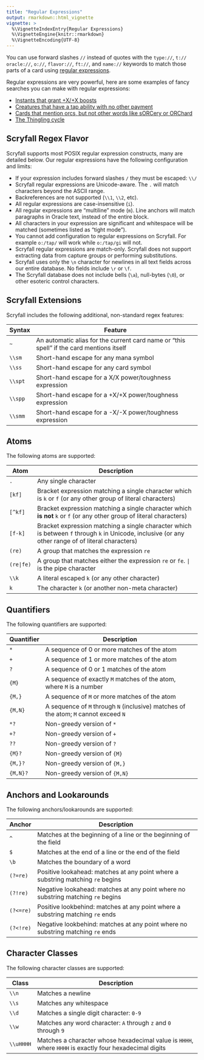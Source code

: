 ```yaml
---
title: "Regular Expressions"
output: rmarkdown::html_vignette
vignette: >
  %\VignetteIndexEntry{Regular Expressions}
  %\VignetteEngine{knitr::rmarkdown}
  %\VignetteEncoding{UTF-8}
---
```


You can use forward slashes `//` instead of quotes with the `type://`, `t://`
`oracle://`, `o://`, `flavor://`, `ft://`, and `name://` keywords to match those
parts of a card using [regular
expressions](https://en.wikipedia.org/wiki/Regular_expression).

Regular expressions are very powerful, here are some examples of fancy searches
you can make with regular expressions:

* [Instants that grant +X/+X boosts](https://scryfall.com/search?q=t%3Ainstant+o%3A%2F%5Cspp%2F)
* [Creatures that have a tap ability with no other payment](https://scryfall.com/search?q=t%3Acreature+o%3A%2F%5E%7BT%7D%3A%2F)
* [Cards that mention orcs, but not other words like sORCery or ORChard](https://scryfall.com/search?q=o%3A%2F%5Cb%28orc%7Corcs%29%5Cb%2F+or+name%3A%2F%5Cb%28orc%7Corcs%29%5Cb%2F+or+ft%3A%2F%5Cb%28orc%7Corcs%29%5Cb%2F)
* [The Thingling cycle](https://scryfall.com/search?q=name%3A%2F%5E%5B%5E%5Cs%5D%2Bling%24%2F+t%3Ashapeshifter)

## Scryfall Regex Flavor

Scryfall supports most POSIX regular expression constructs, many are detailed
below. Our regular expressions have the following configuration and limits:

* If your expression includes forward slashes `/` they must be escaped: `\\/`
* Scryfall regular expressions are Unicode-aware. The `.` will match characters
  beyond the ASCII range.
* Backreferences are not supported (`\\1`, `\\2`, etc).
* All regular expressions are case-insensitive (`i`).
* All regular expressions are "multiline" mode (`m`). Line anchors will match
  paragraphs in Oracle text, instead of the entire block.
* All characters in your expression are significant and whitespace will be
  matched (sometimes listed as "tight mode").
* You cannot add configuration to regular expressions on Scryfall. For example
  `o:/tap/` will work while `o:/tap/gi` will not.
* Scryfall regular expressions are match-only. Scryfall does not support
  extracting data from capture groups or performing substitutions.
* Scryfall uses only the `\n` character for newlines in all text fields across
  our entire database. No fields include `\r` or `\f`.
* The Scryfall database does not include bells (`\a`), null-bytes (`\0`), or
  other esoteric control characters.

## Scryfall Extensions

Scryfall includes the following additional, non-standard regex features:

| Syntax  | Feature                                                                                  |
| ------- | ---------------------------------------------------------------------------------------- |
| `~`     | An automatic alias for the current card name or "this spell" if the card mentions itself |
| `\\sm`  | Short-hand escape for any mana symbol                                                    |
| `\\ss`  | Short-hand escape for any card symbol                                                    |
| `\\spt` | Short-hand escape for a X/X power/toughness expression                                   |
| `\\spp` | Short-hand escape for a +X/+X power/toughness expression                                 |
| `\\smm` | Short-hand escape for a -X/-X power/toughness expression                                 |

## Atoms

The following atoms are supported:

| Atom       | Description                                                                                                                                         |
| ---------- | --------------------------------------------------------------------------------------------------------------------------------------------------- |
| `.`        | Any single character                                                                                                                                |
| `[kf]`     | Bracket expression matching a single character which is `k` or `f` (or any other group of literal characters)                                       |
| `[^kf]`    | Bracket expression matching a single character which **is not** `k` or `f` (or any other group of literal characters)                               |
| `[f-k]`    | Bracket expression matching a single character which is between `f` through `k` in Unicode, inclusive (or any other range of of literal characters) |
| `(re)`     | A group that matches the expression `re`                                                                                                            |
| `(re|fe)`  | A group that matches either the expression `re` or `fe`. `|` is the pipe character                                                                  |
| `\\k`      | A literal escaped `k` (or any other character)                                                                                                      |
| `k`        | The character `k` (or another non-meta character)                                                                                                   |

## Quantifiers

The following quantifiers are supported:

| Quantifier | Description                                                                          |
| ---------- | ------------------------------------------------------------------------------------ |
| `*`        | A sequence of 0 or more matches of the atom                                          |
| `+`        | A sequence of 1 or more matches of the atom                                          |
| `?`        | A sequence of 0 or 1 matches of the atom                                             |
| `{M}`      | A sequence of exactly `M` matches of the atom, where `M` is a number                 |
| `{M,}`     | A sequence of `M` or more matches of the atom                                        |
| `{M,N}`    | A sequence of `M` through `N` (inclusive) matches of the atom; `M` cannot exceed `N` |
| `*?`       | Non-greedy version of `*`                                                            |
| `+?`       | Non-greedy version of `+`                                                            |
| `??`       | Non-greedy version of `?`                                                            |
| `{M}?`     | Non-greedy version of `{M}`                                                          |
| `{M,}?`    | Non-greedy version of `{M,}`                                                         |
| `{M,N}?`   | Non-greedy version of `{M,N}`                                                        |

## Anchors and Lookarounds

The following anchors/lookarounds are supported:

| Anchor    | Description                                                                      |
| --------- | -------------------------------------------------------------------------------- |
| `^`       | Matches at the beginning of a line or the beginning of the field                 |
| `$`       | Matches at the end of a line or the end of the field                             |
| `\b`      | Matches the boundary of a word                                                   |
| `(?=re)`  | Positive lookahead: matches at any point where a substring matching `re` begins  |
| `(?!re)`  | Negative lookahead: matches at any point where no substring matching `re` begins |
| `(?<=re)` | Positive lookbehind: matches at any point where a substring matching `re` ends   |
| `(?<!re)` | Negative lookbehind: matches at any point where no substring matching `re` ends  |

## Character Classes

The following character classes are supported:

| Class     | Description                                                                                            |
| --------- | ------------------------------------------------------------------------------------------------------ |
| `\\n`     | Matches a newline                                                                                      |
| `\\s`     | Matches any whitespace                                                                                 |
| `\\d`     | Matches a single digit character: `0-9`                                                                |
| `\\w`     | Matches any word character: `A` through `z` and `0` through `9`                                        |
| `\\uHHHH` | Matches a character whose hexadecimal value is `HHHH`, where `HHHH` is exactly four hexadecimal digits |
